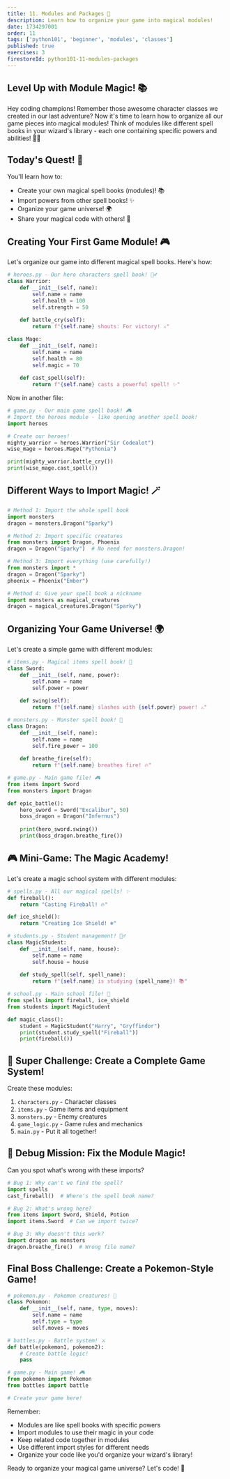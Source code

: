 ```yaml
---
title: 11. Modules and Packages 🌟
description: Learn how to organize your game into magical modules!
date: 1734297001
order: 11
tags: ['python101', 'beginner', 'modules', 'classes']
published: true
exercises: 3
firestoreId: python101-11-modules-packages
---
```


## Level Up with Module Magic! 📚

Hey coding champions! Remember those awesome character classes we created in our last adventure? Now it's time to learn how to organize all our game pieces into magical modules! Think of modules like different spell books in your wizard's library - each one containing specific powers and abilities! 🧙‍♂️

## Today's Quest! 🎯
You'll learn how to:
- Create your own magical spell books (modules)! 📚
- Import powers from other spell books! ✨
- Organize your game universe! 🌍
- Share your magical code with others! 🤝

## Creating Your First Game Module! 🎮

Let's organize our game into different magical spell books. Here's how:

```python showLineNumbers
# heroes.py - Our hero characters spell book! 🦸‍♂️
class Warrior:
    def __init__(self, name):
        self.name = name
        self.health = 100
        self.strength = 50
    
    def battle_cry(self):
        return f"{self.name} shouts: For victory! ⚔️"

class Mage:
    def __init__(self, name):
        self.name = name
        self.health = 80
        self.magic = 70
    
    def cast_spell(self):
        return f"{self.name} casts a powerful spell! ✨"
```

Now in another file:

```python showLineNumbers
# game.py - Our main game spell book! 🎮
# Import the heroes module - like opening another spell book!
import heroes

# Create our heroes!
mighty_warrior = heroes.Warrior("Sir Codealot")
wise_mage = heroes.Mage("Pythonia")

print(mighty_warrior.battle_cry())
print(wise_mage.cast_spell())
```

## Different Ways to Import Magic! 🪄

```python showLineNumbers
# Method 1: Import the whole spell book
import monsters
dragon = monsters.Dragon("Sparky")

# Method 2: Import specific creatures
from monsters import Dragon, Phoenix
dragon = Dragon("Sparky")  # No need for monsters.Dragon!

# Method 3: Import everything (use carefully!)
from monsters import *
dragon = Dragon("Sparky")
phoenix = Phoenix("Ember")

# Method 4: Give your spell book a nickname
import monsters as magical_creatures
dragon = magical_creatures.Dragon("Sparky")
```

## Organizing Your Game Universe! 🌍

Let's create a simple game with different modules:

```python showLineNumbers
# items.py - Magical items spell book! 🎒
class Sword:
    def __init__(self, name, power):
        self.name = name
        self.power = power
    
    def swing(self):
        return f"{self.name} slashes with {self.power} power! ⚔️"

# monsters.py - Monster spell book! 👾
class Dragon:
    def __init__(self, name):
        self.name = name
        self.fire_power = 100
    
    def breathe_fire(self):
        return f"{self.name} breathes fire! 🔥"

# game.py - Main game file! 🎮
from items import Sword
from monsters import Dragon

def epic_battle():
    hero_sword = Sword("Excalibur", 50)
    boss_dragon = Dragon("Infernus")
    
    print(hero_sword.swing())
    print(boss_dragon.breathe_fire())
```

## 🎮 Mini-Game: The Magic Academy!

Let's create a magic school system with different modules:

```python showLineNumbers
# spells.py - All our magical spells! ✨
def fireball():
    return "Casting Fireball! 🔥"

def ice_shield():
    return "Creating Ice Shield! ❄️"

# students.py - Student management! 🧙‍♂️
class MagicStudent:
    def __init__(self, name, house):
        self.name = name
        self.house = house
    
    def study_spell(self, spell_name):
        return f"{self.name} is studying {spell_name}! 📚"

# school.py - Main school file! 🏰
from spells import fireball, ice_shield
from students import MagicStudent

def magic_class():
    student = MagicStudent("Harry", "Gryffindor")
    print(student.study_spell("Fireball"))
    print(fireball())
```

## 🌟 Super Challenge: Create a Complete Game System!

Create these modules:

1. `characters.py` - Character classes
2. `items.py` - Game items and equipment
3. `monsters.py` - Enemy creatures
4. `game_logic.py` - Game rules and mechanics
5. `main.py` - Put it all together!

## 🎯 Debug Mission: Fix the Module Magic!

Can you spot what's wrong with these imports?

```python showLineNumbers
# Bug 1: Why can't we find the spell?
import spells
cast_fireball()  # Where's the spell book name?

# Bug 2: What's wrong here?
from items import Sword, Shield, Potion
import items.Sword  # Can we import twice?

# Bug 3: Why doesn't this work?
import dragon as monsters
dragon.breathe_fire()  # Wrong file name?
```

## Final Boss Challenge: Create a Pokemon-Style Game!

```python showLineNumbers
# pokemon.py - Pokemon creatures! 🐉
class Pokemon:
    def __init__(self, name, type, moves):
        self.name = name
        self.type = type
        self.moves = moves

# battles.py - Battle system! ⚔️
def battle(pokemon1, pokemon2):
    # Create battle logic!
    pass

# game.py - Main game! 🎮
from pokemon import Pokemon
from battles import battle

# Create your game here!
```

Remember:
- Modules are like spell books with specific powers
- Import modules to use their magic in your code
- Keep related code together in modules
- Use different import styles for different needs
- Organize your code like you'd organize your wizard's library!

Ready to organize your magical game universe? Let's code! 🚀